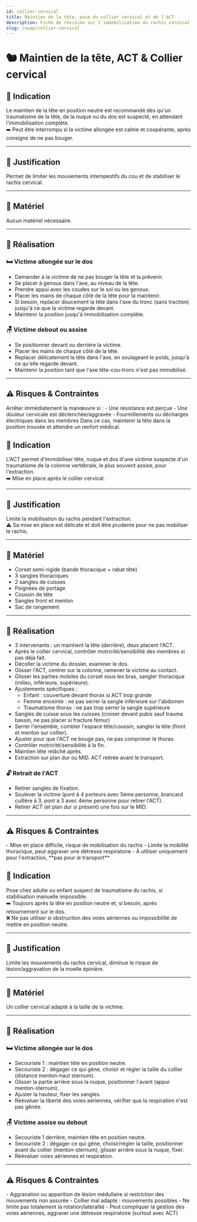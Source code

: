 ---
id: collier-cervical
title: Maintien de la tête, pose du collier cervical et de l'ACT
description: Fiche de révision sur l'immobilisation du rachis cervical
slug: /suap/collier-cervical
---


# 🐿️ Maintien de la tête, ACT & Collier cervical

<Tabs>
  <TabItem value="maintien-tete" label="🧑‍⚕️ Maintien de la tête">

## 🎯 Indication

Le maintien de la tête en position neutre est recommandé dès qu'un traumatisme de la tête, de la nuque ou du dos est suspecté, en attendant l'immobilisation complète.  
➡️ Peut être interrompu si la victime allongée est calme et coopérante, après consigne de ne pas bouger.

---

## 📝 Justification

Permet de limiter les mouvements intempestifs du cou et de stabiliser le rachis cervical.

---

## 🧰 Matériel

Aucun matériel nécessaire.

---

## 🔄 Réalisation

### 🛏️ Victime allongée sur le dos

- Demander à la victime de ne pas bouger la tête et la prévenir.
- Se placer à genoux dans l'axe, au niveau de la tête.
- Prendre appui avec les coudes sur le sol ou les genoux.
- Placer les mains de chaque côté de la tête pour la maintenir.
- Si besoin, replacer doucement la tête dans l'axe du tronc (sans traction) jusqu'à ce que la victime regarde devant.
- Maintenir la position jusqu'à immobilisation complète.

### 🪑 Victime debout ou assise

- Se positionner devant ou derrière la victime.
- Placer les mains de chaque côté de la tête.
- Replacer délicatement la tête dans l'axe, en soulageant le poids, jusqu'à ce qu'elle regarde devant.
- Maintenir la position tant que l'axe tête-cou-tronc n'est pas immobilisé.

---

## ⚠️ Risques & Contraintes

<Admonition type="caution">
Arrêter immédiatement la manœuvre si :
- Une résistance est perçue
- Une douleur cervicale est déclenchée/aggravée
- Fourmillements ou décharges électriques dans les membres
Dans ce cas, maintenir la tête dans la position trouvée et attendre un renfort médical.
</Admonition>

  </TabItem>

  <TabItem value="act" label="🪖 Attelle cervico-thoracique (ACT)">

## 🎯 Indication

L'ACT permet d'immobiliser tête, nuque et dos d'une victime suspecte d'un traumatisme de la colonne vertébrale, le plus souvent assise, pour l'extraction.  
➡️ Mise en place après le collier cervical.

---

## 📝 Justification

Limite la mobilisation du rachis pendant l'extraction.  
⚠️ Sa mise en place est délicate et doit être prudente pour ne pas mobiliser le rachis.

---

## 🧰 Matériel

- Corset semi-rigide (bande thoracique + rabat tête)
- 3 sangles thoraciques
- 2 sangles de cuisses
- Poignées de portage
- Coussin de tête
- Sangles front et menton
- Sac de rangement

---

## 🔄 Réalisation

- 3 intervenants : un maintient la tête (derrière), deux placent l'ACT.
- Après le collier cervical, contrôler motricité/sensibilité des membres si pas déjà fait.
- Décoller la victime du dossier, examiner le dos.
- Glisser l'ACT, centrer sur la colonne, ramener la victime au contact.
- Glisser les parties mobiles du corset sous les bras, sangler thoracique (milieu, inférieure, supérieure).
- Ajustements spécifiques :  
  - Enfant : couverture devant thorax si ACT trop grande  
  - Femme enceinte : ne pas serrer la sangle inférieure sur l'abdomen  
  - Traumatisme thorax : ne pas trop serrer la sangle supérieure
- Sangles de cuisse sous les cuisses (croiser devant pubis sauf trauma bassin, ne pas placer si fracture fémur)
- Serrer l'ensemble, combler l'espace tête/coussin, sangler la tête (front et menton sur collier).
- Ajuster pour que l'ACT ne bouge pas, ne pas comprimer le thorax.
- Contrôler motricité/sensibilité à la fin.
- Maintien tête relâché après.
- Extraction sur plan dur ou MID. ACT retirée avant le transport.

### 🔓 Retrait de l'ACT

- Retirer sangles de fixation.
- Soulever la victime (pont à 4 porteurs avec 5ème personne, brancard cuillère à 3, pont à 3 avec 4ème personne pour retirer l'ACT).
- Retirer ACT (et plan dur si présent) une fois sur le MID.

---

## ⚠️ Risques & Contraintes

<Admonition type="caution">
- Mise en place difficile, risque de mobilisation du rachis
- Limite la mobilité thoracique, peut aggraver une détresse respiratoire
- À utiliser uniquement pour l'extraction, **pas pour le transport**
</Admonition>

  </TabItem>

  <TabItem value="collier-cervical" label="🦺 Collier cervical">

## 🎯 Indication

Pose chez adulte ou enfant suspect de traumatisme du rachis, si stabilisation manuelle impossible.  
➡️ Toujours après la tête en position neutre et, si besoin, après retournement sur le dos.  
❌ Ne pas utiliser si obstruction des voies aériennes ou impossibilité de mettre en position neutre.

---

## 📝 Justification

Limite les mouvements du rachis cervical, diminue le risque de lésion/aggravation de la moelle épinière.

---

## 🧰 Matériel

Un collier cervical adapté à la taille de la victime.

---

## 🔄 Réalisation

### 🛏️ Victime allongée sur le dos

- Secouriste 1 : maintien tête en position neutre.
- Secouriste 2 : dégager ce qui gêne, choisir et régler la taille du collier (distance menton-haut sternum).
- Glisser la partie arrière sous la nuque, positionner l'avant (appui menton-sternum).
- Ajuster la hauteur, fixer les sangles.
- Réévaluer la liberté des voies aériennes, vérifier que la respiration n'est pas gênée.

### 🪑 Victime assise ou debout

- Secouriste 1 derrière, maintien tête en position neutre.
- Secouriste 2 : dégager ce qui gêne, choisir/régler la taille, positionner avant du collier (menton-sternum), glisser arrière sous la nuque, fixer.
- Réévaluer voies aériennes et respiration.

---

## ⚠️ Risques & Contraintes

<Admonition type="caution">
- Aggravation ou apparition de lésion médullaire si restriction des mouvements non assurée
- Collier mal adapté : mouvements possibles
- Ne limite pas totalement la rotation/lateralité
- Peut compliquer la gestion des voies aériennes, aggraver une détresse respiratoire (surtout avec ACT)
</Admonition>

  </TabItem>
</Tabs>